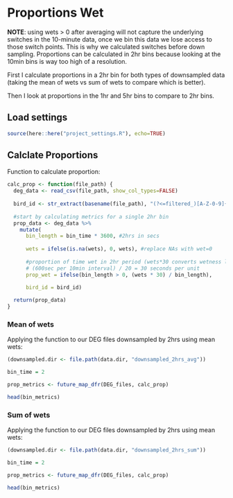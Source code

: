 # Proportions Wet

**NOTE**: using wets > 0 after averaging will not capture the underlying switches in the 10-minute data, once we bin this data we lose access to those switch points. This is why we calculated switches before down sampling. Proportions can be calculated in 2hr bins because looking at the 10min bins is way too high of a resolution.

First I calculate proportions in a 2hr bin for both types of downsampled data (taking the mean of wets vs sum of wets to compare which is better).

Then I look at proportions in the 1hr and 5hr bins to compare to 2hr bins.

## Load settings

```r
source(here::here("project_settings.R"), echo=TRUE)
```


## Calclate Proportions

Function to calculate proportion:
```r

calc_prop <- function(file_path) {
  deg_data <- read_csv(file_path, show_col_types=FALSE)
  
  bird_id <- str_extract(basename(file_path), "(?<=filtered_)[A-Z-0-9]{5}")
  
  #start by calculating metrics for a single 2hr bin
  prop_data <- deg_data %>%
    mutate(
      bin_length = bin_time * 3600, #2hrs in secs
      
      wets = ifelse(is.na(wets), 0, wets), #replace NAs with wet=0
      
      #proportion of time wet in 2hr period (wets*30 converts wetness level into secs spent wet)
      # (600sec per 10min interval) / 20 = 30 seconds per unit 
      prop_wet = ifelse(bin_length > 0, (wets * 30) / bin_length), 
      
      bird_id = bird_id)

  return(prop_data)
}
```

### Mean of wets

Applying the function to our DEG files downsampled by 2hrs using mean wets:
```r

(downsampled.dir <- file.path(data.dir, "downsampled_2hrs_avg"))

bin_time = 2

prop_metrics <- future_map_dfr(DEG_files, calc_prop)

head(bin_metrics)

```


### Sum of wets


Applying the function to our DEG files downsampled by 2hrs using mean wets:
```r

(downsampled.dir <- file.path(data.dir, "downsampled_2hrs_sum"))

bin_time = 2

prop_metrics <- future_map_dfr(DEG_files, calc_prop)

head(bin_metrics)

```

